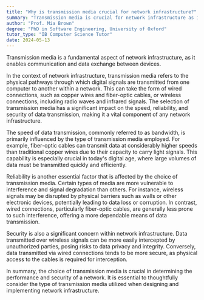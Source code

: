 ```yaml
---
title: "Why is transmission media crucial for network infrastructure?"
summary: "Transmission media is crucial for network infrastructure as it facilitates the communication and exchange of data between devices."
author: "Prof. Mia Brown"
degree: "PhD in Software Engineering, University of Oxford"
tutor_type: "IB Computer Science Tutor"
date: 2024-05-13
---
```


Transmission media is a fundamental aspect of network infrastructure, as it enables communication and data exchange between devices.

In the context of network infrastructure, transmission media refers to the physical pathways through which digital signals are transmitted from one computer to another within a network. This can take the form of wired connections, such as copper wires and fiber-optic cables, or wireless connections, including radio waves and infrared signals. The selection of transmission media has a significant impact on the speed, reliability, and security of data transmission, making it a vital component of any network infrastructure.

The speed of data transmission, commonly referred to as bandwidth, is primarily influenced by the type of transmission media employed. For example, fiber-optic cables can transmit data at considerably higher speeds than traditional copper wires due to their capacity to carry light signals. This capability is especially crucial in today's digital age, where large volumes of data must be transmitted quickly and efficiently.

Reliability is another essential factor that is affected by the choice of transmission media. Certain types of media are more vulnerable to interference and signal degradation than others. For instance, wireless signals may be disrupted by physical barriers such as walls or other electronic devices, potentially leading to data loss or corruption. In contrast, wired connections, particularly fiber-optic cables, are generally less prone to such interference, offering a more dependable means of data transmission.

Security is also a significant concern within network infrastructure. Data transmitted over wireless signals can be more easily intercepted by unauthorized parties, posing risks to data privacy and integrity. Conversely, data transmitted via wired connections tends to be more secure, as physical access to the cables is required for interception.

In summary, the choice of transmission media is crucial in determining the performance and security of a network. It is essential to thoughtfully consider the type of transmission media utilized when designing and implementing network infrastructure.
    